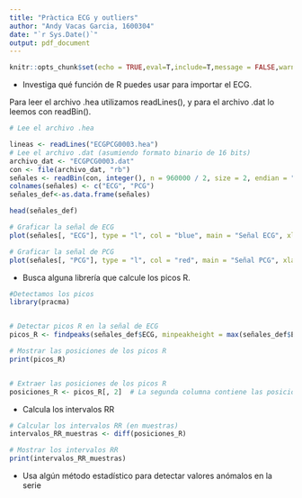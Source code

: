 ```yaml
---
title: "Pràctica ECG y outliers"
author: "Andy Vacas Garcia, 1600304"
date: "`r Sys.Date()`"
output: pdf_document
---
```


```r
knitr::opts_chunk$set(echo = TRUE,eval=T,include=T,message = FALSE,warning=FALSE)

```


- Investiga qué función de R puedes usar para importar el ECG.

Para leer el archivo .hea utilizamos readLines(), y para el archivo .dat lo leemos con readBin().

```r
# Lee el archivo .hea

lineas <- readLines("ECGPCG0003.hea")
# Lee el archivo .dat (asumiendo formato binario de 16 bits)
archivo_dat <- "ECGPCG0003.dat"
con <- file(archivo_dat, "rb")
señales <- readBin(con, integer(), n = 960000 / 2, size = 2, endian = "little")
colnames(señales) <- c("ECG", "PCG")
señales_def<-as.data.frame(señales)
```

```r
head(señales_def)
```

```r
# Graficar la señal de ECG
plot(señales[, "ECG"], type = "l", col = "blue", main = "Señal ECG", xlab = "Muestras", ylab = "Amplitud")

# Graficar la señal de PCG
plot(señales[, "PCG"], type = "l", col = "red", main = "Señal PCG", xlab = "Muestras", ylab = "Amplitud")
```


- Busca alguna librería que calcule los picos R.

```r
#Detectamos los picos
library(pracma)


# Detectar picos R en la señal de ECG
picos_R <- findpeaks(señales_def$ECG, minpeakheight = max(señales_def$ECG) * 0.5)  # Ajusta el umbral según sea necesario

# Mostrar las posiciones de los picos R
print(picos_R)


# Extraer las posiciones de los picos R
posiciones_R <- picos_R[, 2]  # La segunda columna contiene las posiciones de los picos

```

- Calcula los intervalos RR
```r
# Calcular los intervalos RR (en muestras)
intervalos_RR_muestras <- diff(posiciones_R)

# Mostrar los intervalos RR
print(intervalos_RR_muestras)
```


- Usa algún método estadístico para detectar valores anómalos en la serie